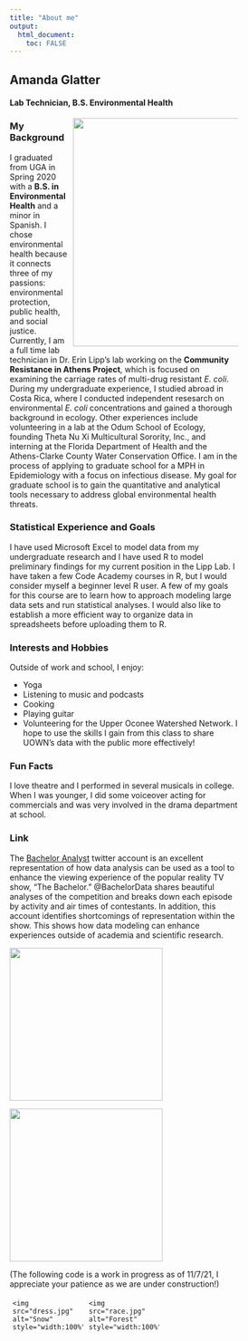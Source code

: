 ---
title: "About me"
output: 
  html_document:
    toc: FALSE
---


## Amanda Glatter
#### Lab Technician, B.S. Environmental Health
<img src="hairsquares.jpg"
style="float:right;padding-left:10px;"
width=302.4
height=403.2>

### My Background
I graduated from UGA in Spring 2020 with a **B.S. in Environmental Health** and a minor in Spanish. I chose environmental health because it connects three of my passions: environmental protection, public health, and social justice. Currently, I am a full time lab technician in Dr. Erin Lipp's lab working on the **Community Resistance in Athens Project**, which is focused on examining the carriage rates of multi-drug resistant _E. coli_. During my undergraduate experience, I studied abroad in Costa Rica, where I conducted independent resesarch on environmental _E. coli_ concentrations and gained a thorough background in ecology. Other experiences include volunteering in a lab at the Odum School of Ecology, founding Theta Nu Xi Multicultural Sorority, Inc., and interning at the Florida Department of Health and the Athens-Clarke County Water Conservation Office. I am in the process of applying to graduate school for a MPH in Epidemiology with a focus on infectious disease. My goal for graduate school is to gain the quantitative and analytical tools necessary to address global environmental health threats.

### Statistical Experience and Goals
I have used Microsoft Excel to model data from my undergraduate research and I have used R to model preliminary findings for my current position in the Lipp Lab. I have taken a few Code Academy courses in R, but I would consider myself a beginner level R user. A few of my goals for this course are to learn how to approach modeling large data sets and run statistical analyses. I would also like to establish a more efficient way to organize data in spreadsheets before uploading them to R.

### Interests and Hobbies
Outside of work and school, I enjoy:

* Yoga
* Listening to music and podcasts
* Cooking
* Playing guitar
* Volunteering for the Upper Oconee Watershed Network. I hope to use the skills I gain from this class to share UOWN's data with the public more effectively!

### Fun Facts
I love theatre and I performed in several musicals in  college. When I was younger, I did some voiceover acting for commercials and was very involved in the drama department at school.

### Link
The [Bachelor Analyst](https://twitter.com/bachelordata) twitter account  is an excellent representation of how data analysis can be used as a tool to enhance the viewing experience of the popular reality TV show, "The Bachelor." @BachelorData shares beautiful analyses of the competition and breaks down each episode by activity and air times of contestants. In addition, this account  identifies shortcomings of representation within the show. This  shows how data modeling can enhance experiences outside of academia and scientific research. 


<img src="dress.jpg"
     width="270" 
     height="270" />
     
<img src="race.jpg"
     width="270" 
     height="270" />
     
     
     
##############################################
(The following code is a work in progress as of 11/7/21, I appreciate your patience as we are under construction!)
<html>
<head>
<style>
* {
  box-sizing: border-box;
}

.column {
  float: left;
  width: 33.33%;
  padding: 5px;
}

/* Clearfix (clear floats) */
.row::after {
  content: "";
  clear: both;
  display: table;
}
</style>
</head>
<body>


<div class="row">
  <div class="column">
    <img src="dress.jpg" alt="Snow" style="width:100%">
  </div>
  <div class="column">
    <img src="race.jpg" alt="Forest" style="width:100%">
  </div>
</div>

</body>
</html>
